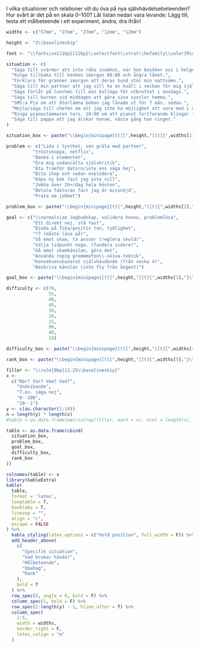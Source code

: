 I vilka situationer och relationer vill du öva på nya självhävdelsebeteenden? Hur svårt är det på en skala 0--100? Låt listan nedan vara levande: Lägg till, testa ett målbeteende i ett experiment, ändra, dra ifrån!

\vspace{.75\baselineskip}

```r

widths <- c("57mm", "27mm", "27mm", "12mm", "12mm")

height <- "3\\baselineskip"

font <- "\\fontsize{11bp}{12bp}\\selectfont\\strut\\hwfamily\\color{MidnightBlue}"

situation <- c(
  "Säga till svärmor att inte röka inomhus, när hon besöker oss i helgen.",
  "Ringa tillbaka till banken imorgon 08:00 och ångra lånet.",
  "Förklara för grannen imorgon att deras hund stör min nattsömn.",
  "Säga till min partner att jag vill ha en kväll i veckan för mig själv, ex. träffa vän.",
  "Säga förlåt på lunchen till min kollega för utbrottet i onsdags.",
  "Säga till barnen vid middagen att göra sina sysslor hemma.",
  "SMS:a Pia om att återlämna boken jag lånade ut för 7 mån. sedan.",
  "Mejla/säga till chefen om att jag inte ha möjlighet att vara med i nya projektet.",
  "Ringa pianostämmaren tors. 10:00 om att pianot fortfarande klingar falskt.",
  "Säga till pappa att jag älskar honom, nästa gång han ringer."
)

situation_box <- paste("\\begin{minipage}[t][",height,"][t]{",widths[1],"}\\RaggedRight{}",font,"\\if 2\\thexex{}",situation,"\\else\\fi","\\if 1\\thexex{}",situation,"\\else\\fi","\\end{minipage}",sep="")

problem <- c("Lida i tysthet, sen gräla med partner",
          "tröstshoppa, netflix",
          "Banka i elementet",
          "Dra mig undan/älta självkritik",
          "Äta framför datorn/inte ens säga hej",
          "Bita ihop och sedan explodera",
          "Köpa ny bok fast jag inte vill",
          "Jobba över 2h+/dag hela hösten",
          "Betala fakturan fast jag är missnöjd",
          "Prata om jobbet")

problem_box <- paste("\\begin{minipage}[t][",height,"][t]{",widths[2],"}\\RaggedRight{}",font,"\\if 2\\thexex{}",problem,"\\else\\fi","\\if 1\\thexex{}",problem,"\\else\\fi","\\end{minipage}",sep="")

goal <- c("\\normalsize Jagbudskap, validera henne, problemlösa",
          "Ett direkt nej, stå fast",
          "Bjuda på fika/positiv ton, tydlighet",
          "?? (måste läsa på)",
          "Gå emot skam, ta ansvar (reglera skuld)",
          "Välja tidpunkt noga. (fundera vidare)",
          "Gå emot skamkänslan, göra det",
          "Använda repig grammmofon\\-skiva-teknik",
          "Konsekvensbaserat självhävdande (från vecka 4)",
          "Beskriva känslan (inte fly från ångest)")

goal_box <- paste("\\begin{minipage}[t][",height,"][t]{",widths[3],"}\\RaggedRight{}",font,"\\if 2\\thexex{}",goal,"\\else\\fi","\\end{minipage}",sep="")

difficulty <- c(70,
                55,
                48,
                45,
                30,
                20,
                25,
                90,
                40,
                28)

difficulty_box <- paste("\\begin{minipage}[t][",height,"][t]{",widths[4],"}\\centering",font,"\\if 2\\thexex{}",difficulty,"\\else\\fi","\\end{minipage}",sep="")

rank_box <- paste("\\begin{minipage}[t][",height,"][t]{",widths[5],"}\\centering",font,"\\if 2\\thexex{}",abs(rank(difficulty)-11),"\\else\\fi","\\end{minipage}",sep="")

filler <- "\\rule{0bp}{2.25\\baselineskip}"
x <-
  c("När? Var? Vem? Vad?",
    "Undvikande",
    "T.ex. säga nej",
    "0--100",
    "10--1")
y <- c(as.character(1:10))
n = length(y) * length(x)
#table <-as.data.frame(matrix(rep(filler, each = n), ncol = length(x), nrow = length(y)))

table <- as.data.frame(cbind(
  situation_box,
  problem_box,
  goal_box,
  difficulty_box,
  rank_box
))

colnames(table) <- x
library(kableExtra)
kable(
  table,
  format = 'latex',
  longtable = T,
  booktabs = T,
  linesep = "",
  align = "c",
  escape = FALSE
) %>%
  kable_styling(latex_options = c("hold_position", full_width = F)) %>%
  add_header_above(
    c(
      "Specifik situation",
      "Vad brukar hända?",
      "Målbeteende",
      "Obehag",
      "Rank"
    ),
    bold = T
  ) %>%
  row_spec(0, angle = 0, bold = F) %>%
  column_spec(1, bold = F) %>%
  row_spec(2:length(y) - 1, hline_after = T) %>%
  column_spec(
    1:5,
    width = widths,
    border_right = F,
    latex_valign = "m"
  )

```
